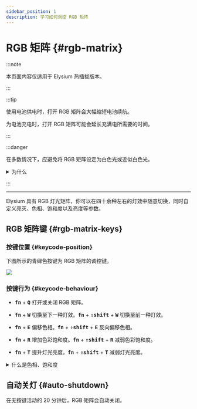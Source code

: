 ```yaml
---
sidebar_position: 1
description: 学习如何调控 RGB 矩阵
---
```


# RGB 矩阵 {#rgb-matrix}

:::note

本页面内容仅适用于 Elysium 热插拔版本。

:::

:::tip

使用电池供电时，打开 RGB 矩阵会大幅缩短电池续航。

为电池充电时，打开 RGB 矩阵可能会延长充满电所需要的时间。

:::

:::danger

在多数情况下，应避免将 RGB 矩阵设定为白色光或近似白色光。

<details>
  <summary> <Icon icon="fa-solid fa-file-circle-question" /> 为什么</summary>

    当 RGB 灯珠发出白光时，它的红、绿、蓝三个通道都需要发光以混合出白色光，这将显著提升电流消耗，并可能造成：

    * 键盘消耗的电流超过你的主机的 USB 接口承载能力，导致键盘无法被识别。

    * 电流消耗大于电流输入，导致电池无法充电。

    如果你确实想要白色光，应适当降低其亮度。

</details>

:::

---

Elysium 具有 RGB 灯光矩阵，你可以在四十余种左右的灯效中随意切换，同时自定义亮灭、色相、饱和度以及亮度等参数。 

## RGB 矩阵键 {#rgb-matrix-keys}

### 按键位置 {#keycode-position}

下图所示的青绿色按键为 RGB 矩阵的调控键。

![](./img/elysium_keycodes_rgb.svg)

### 按键行为 {#keycode-behaviour}

* <kbd>**fn**</kbd> + <kbd>**Q**</kbd> 打开或关闭 RGB 矩阵。

* <kbd>**fn**</kbd> + <kbd>**W**</kbd> 切换至下一种灯效。<kbd>**fn**</kbd> + <kbd>**⇧shift**</kbd> + <kbd>**W**</kbd> 切换至前一种灯效。

* <kbd>**fn**</kbd> + <kbd>**E**</kbd> 偏移色相。<kbd>**fn**</kbd> + <kbd>**⇧shift**</kbd> + <kbd>**E**</kbd> 反向偏移色相。

* <kbd>**fn**</kbd> + <kbd>**R**</kbd> 增加色彩饱和度。<kbd>**fn**</kbd> + <kbd>**⇧shift**</kbd> + <kbd>**R**</kbd> 减弱色彩饱和度。

* <kbd>**fn**</kbd> + <kbd>**T**</kbd> 提升灯光亮度。<kbd>**fn**</kbd> + <kbd>**⇧shift**</kbd> + <kbd>**T**</kbd> 减弱灯光亮度。

<details>
  <summary> <Icon icon="fa-solid fa-file-circle-question" /> 什么是色相、饱和度</summary>

色相指的是色彩的倾向，例如彩虹的七种颜色是七种不同的色相。

饱和度指的是色彩的鲜艳程度，饱和度越高，颜色越鲜艳，反之则越接近白色。

例子：

| 颜色 | 色相 | 饱和度 |
| --- | ---| --- |
| <Icon icon="fa-solid fa-square" style={{color: "#00ff1e",}} /> 翠绿色 | 绿 | 最高 |
| <Icon icon="fa-solid fa-square" style={{color: "#3845ff",}} /> 靛蓝色 | 蓝 | 很高 |
| <Icon icon="fa-solid fa-square" style={{color: "#ff7a7a",}} /> 桃红色 | 红 | 中等 |
| <Icon icon="fa-solid fa-square" style={{color: "#f7b8ff",}} /> 淡粉色 | 红 | 很低 |
| <Icon icon="fa-solid fa-square" style={{color: "#ffffff",}} /> 白色 | 无 | 最低 |

</details>

## 自动关灯 {#auto-shutdown}

在无按键活动的 20 分钟后，RGB 矩阵会自动关闭。
